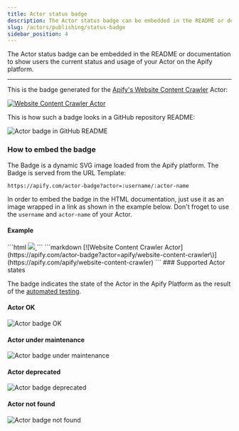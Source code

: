 ```yaml
---
title: Actor status badge
description: The Actor status badge can be embedded in the README or documentation to show users the current status and usage of your Actor on the Apify platform.
slug: /actors/publishing/status-badge
sidebar_position: 4
---
```


The Actor status badge can be embedded in the README or documentation to show users the current status and usage of your Actor on the Apify platform.

---

This is the badge generated for the [Apify's Website Content Crawler](https://apify.com/apify/website-content-crawler) Actor:

[![Website Content Crawler Actor](https://apify.com/actor-badge?actor=apify/website-content-crawler)](https://apify.com/apify/website-content-crawler)

This is how such a badge looks in a GitHub repository README:

![Actor badge in GitHub README](images/github-badge-screenshot.png)


### How to embed the badge

The Badge is a dynamic SVG image loaded from the Apify platform. The Badge is served from the URL Template:

```text
https://apify.com/actor-badge?actor=:username/:actor-name
```

In order to embed the badge in the HTML documentation, just use it as an image wrapped in a link as shown in the example below. Don't froget to use the `username` and `actor-name` of your Actor.

#### Example
<!-- vale off -->
<Tabs>
  <TabItem value="html" label="HTML" default>
    ```html
    <a href="https://apify.com/apify/website-content-crawler">
      <img src="https://apify.com/actor-badge?actor=apify/website-content-crawler">
    </a>
    ```
  </TabItem>
  <TabItem value="markdown" label="Markdown">  
    ```markdown
    [![Website Content Crawler Actor](https://apify.com/actor-badge?actor=apify/website-content-crawler\)](https://apify.com/apify/website-content-crawler)
    ```
  </TabItem>
</Tabs>
<!-- vale on -->
### Supported Actor states

The badge indicates the state of the Actor in the Apify Platform as the result of the [automated testing](../development/automated_tests.md).

#### Actor OK

![Actor badge OK](./images/actor-badge/ok.svg)

#### Actor under maintenance

![Actor badge under maintenance](./images/actor-badge/under-maintenance.svg)

#### Actor deprecated

![Actor badge deprecated](./images/actor-badge/deprecated.svg)

#### Actor not found

![Actor badge not found](./images/actor-badge/not-found.svg)


